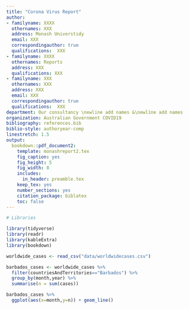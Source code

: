 ```yaml
---
title: "Corona Virus Report"
author:
- familyname: XXXX
  othernames: XXX
  address: Monash Universtidy
  email: XXX
  correspondingauthor: true
  qualifications:  XXX
- familyname: XXXX
  othernames: Reports
  address: XXX
  qualifications: XXX
- familyname: XXX
  othernames: XXX
  address: XXX
  email: XXX
  correspondingauthor: true
  qualifications:  XXX
department: Our consultancy \newline add names &\newline add names
organization: Australian Government COVID19
bibliography: references.bib
biblio-style: authoryear-comp
linestretch: 1.5
output:
  bookdown::pdf_document2:
    template: monashreport2.tex
    fig_caption: yes
    fig_height: 5
    fig_width: 8
    includes:
      in_header: preamble.tex
    keep_tex: yes
    number_sections: yes
    citation_package: biblatex
    toc: false
---
```


```r
# Libraries

library(tidyverse)
library(readr)
library(kableExtra)
library(bookdown)

```



\section*{Country XX1 and YY1}

```r
worldwide_cases <- read_csv("data/worldwidecases.csv")
```
```r
barbados_cases <- worldwide_cases %>%
  filter(countriesAndTerritories=="Barbados") %>%
  group_by(month,year) %>%
  summarise(n = sum(cases))

barbados_cases %>%
  ggplot(aes(x=month,y=n)) + geom_line()
```


\section*{Country XX2 and YY2}

\section*{Country XX3 and YY3}



